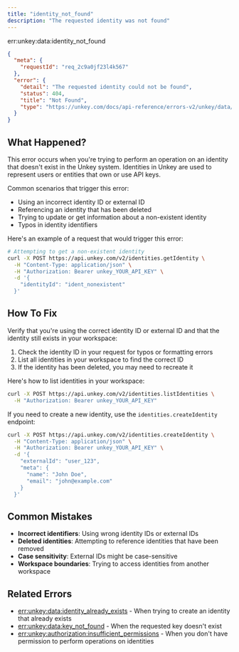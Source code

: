 ```yaml
---
title: "identity_not_found"
description: "The requested identity was not found"
---
```


<Danger>
err:unkey:data:identity_not_found
</Danger>


```json Example
{
  "meta": {
    "requestId": "req_2c9a0jf23l4k567"
  },
  "error": {
    "detail": "The requested identity could not be found",
    "status": 404,
    "title": "Not Found",
    "type": "https://unkey.com/docs/api-reference/errors-v2/unkey/data/identity_not_found"
  }
}
```

## What Happened?

This error occurs when you're trying to perform an operation on an identity that doesn't exist in the Unkey system. Identities in Unkey are used to represent users or entities that own or use API keys.

Common scenarios that trigger this error:
- Using an incorrect identity ID or external ID
- Referencing an identity that has been deleted
- Trying to update or get information about a non-existent identity
- Typos in identity identifiers

Here's an example of a request that would trigger this error:

```bash
# Attempting to get a non-existent identity
curl -X POST https://api.unkey.com/v2/identities.getIdentity \
  -H "Content-Type: application/json" \
  -H "Authorization: Bearer unkey_YOUR_API_KEY" \
  -d '{
    "identityId": "ident_nonexistent"
  }'
```

## How To Fix

Verify that you're using the correct identity ID or external ID and that the identity still exists in your workspace:

1. Check the identity ID in your request for typos or formatting errors
2. List all identities in your workspace to find the correct ID
3. If the identity has been deleted, you may need to recreate it

Here's how to list identities in your workspace:

```bash
curl -X POST https://api.unkey.com/v2/identities.listIdentities \
  -H "Authorization: Bearer unkey_YOUR_API_KEY"
```

If you need to create a new identity, use the `identities.createIdentity` endpoint:

```bash
curl -X POST https://api.unkey.com/v2/identities.createIdentity \
  -H "Content-Type: application/json" \
  -H "Authorization: Bearer unkey_YOUR_API_KEY" \
  -d '{
    "externalId": "user_123",
    "meta": {
      "name": "John Doe",
      "email": "john@example.com"
    }
  }'
```

## Common Mistakes

- **Incorrect identifiers**: Using wrong identity IDs or external IDs
- **Deleted identities**: Attempting to reference identities that have been removed
- **Case sensitivity**: External IDs might be case-sensitive
- **Workspace boundaries**: Trying to access identities from another workspace

## Related Errors
- [err:unkey:data:identity_already_exists](./identity_already_exists) - When trying to create an identity that already exists
- [err:unkey:data:key_not_found](./key_not_found) - When the requested key doesn't exist
- [err:unkey:authorization:insufficient_permissions](../authorization/insufficient_permissions) - When you don't have permission to perform operations on identities
